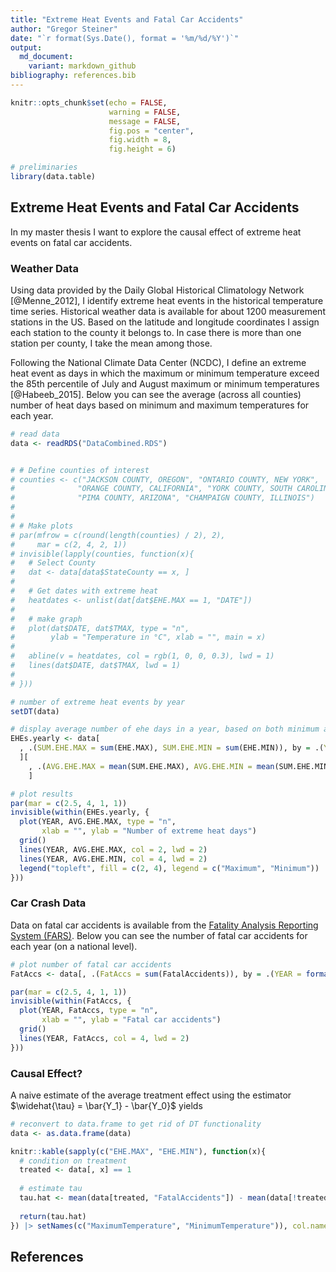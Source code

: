 ```yaml
---
title: "Extreme Heat Events and Fatal Car Accidents"
author: "Gregor Steiner"
date: "`r format(Sys.Date(), format = '%m/%d/%Y')`"
output:
  md_document:
    variant: markdown_github
bibliography: references.bib  
---
```


```r
knitr::opts_chunk$set(echo = FALSE,
                      warning = FALSE,
                      message = FALSE,
                      fig.pos = "center",
                      fig.width = 8,
                      fig.height = 6)
```




```r
# preliminaries
library(data.table)

```

## Extreme Heat Events and Fatal Car Accidents

In my master thesis I want to explore the causal effect of extreme heat events on fatal car accidents.

### Weather Data

Using data provided by the Daily Global Historical Climatology Network [@Menne_2012], I identify extreme heat events in the historical temperature time series. Historical weather data is available for about 1200 measurement stations in the US. Based on the latitude and longitude coordinates I assign each station to the county it belongs to. In case there is more than one station per county, I take the mean among those.

Following the National Climate Data Center (NCDC), I define an extreme heat event as days in which the maximum or minimum temperature exceed the 85th percentile of July and August maximum or minimum temperatures [@Habeeb_2015]. Below you can see the average (across all counties) number of heat days based on minimum and maximum temperatures for each year.


```r
# read data
data <- readRDS("DataCombined.RDS")


# # Define counties of interest
# counties <- c("JACKSON COUNTY, OREGON", "ONTARIO COUNTY, NEW YORK",
#              "ORANGE COUNTY, CALIFORNIA", "YORK COUNTY, SOUTH CAROLINA",
#              "PIMA COUNTY, ARIZONA", "CHAMPAIGN COUNTY, ILLINOIS")
# 
# 
# # Make plots
# par(mfrow = c(round(length(counties) / 2), 2),
#     mar = c(2, 4, 2, 1))
# invisible(lapply(counties, function(x){
#   # Select County
#   dat <- data[data$StateCounty == x, ]
#   
#   # Get dates with extreme heat
#   heatdates <- unlist(dat[dat$EHE.MAX == 1, "DATE"])
#   
#   # make graph
#   plot(dat$DATE, dat$TMAX, type = "n",
#        ylab = "Temperature in °C", xlab = "", main = x)
#   
#   abline(v = heatdates, col = rgb(1, 0, 0, 0.3), lwd = 1)
#   lines(dat$DATE, dat$TMAX, lwd = 1)
#   
# }))

```


```r
# number of extreme heat events by year
setDT(data)

# display average number of ehe days in a year, based on both minimum and maximum temperature
EHEs.yearly <- data[
  , .(SUM.EHE.MAX = sum(EHE.MAX), SUM.EHE.MIN = sum(EHE.MIN)), by = .(YEAR = format(DATE, "%Y"), StateCounty)
  ][
    , .(AVG.EHE.MAX = mean(SUM.EHE.MAX), AVG.EHE.MIN = mean(SUM.EHE.MIN)), by = .(YEAR)
    ]

# plot results
par(mar = c(2.5, 4, 1, 1))
invisible(within(EHEs.yearly, {
  plot(YEAR, AVG.EHE.MAX, type = "n",
       xlab = "", ylab = "Number of extreme heat days")
  grid()
  lines(YEAR, AVG.EHE.MAX, col = 2, lwd = 2)
  lines(YEAR, AVG.EHE.MIN, col = 4, lwd = 2)
  legend("topleft", fill = c(2, 4), legend = c("Maximum", "Minimum"))
}))

```


### Car Crash Data

Data on fatal car accidents is available from the [Fatality Analysis Reporting System (FARS)](https://www.nhtsa.gov/research-data/fatality-analysis-reporting-system-fars). Below you can see the number of fatal car accidents for each year (on a national level).

```r
# plot number of fatal car accidents
FatAccs <- data[, .(FatAccs = sum(FatalAccidents)), by = .(YEAR = format(DATE, "%Y"))]

par(mar = c(2.5, 4, 1, 1))
invisible(within(FatAccs, {
  plot(YEAR, FatAccs, type = "n",
       xlab = "", ylab = "Fatal car accidents")
  grid()
  lines(YEAR, FatAccs, col = 4, lwd = 2)
}))

```


### Causal Effect?

A naive estimate of the average treatment effect using the estimator $\widehat{\tau} = \bar{Y_1} - \bar{Y_0}$ yields 

```r
# reconvert to data.frame to get rid of DT functionality
data <- as.data.frame(data)

knitr::kable(sapply(c("EHE.MAX", "EHE.MIN"), function(x){
  # condition on treatment
  treated <- data[, x] == 1
  
  # estimate tau
  tau.hat <- mean(data[treated, "FatalAccidents"]) - mean(data[!treated, "FatalAccidents"])
  
  return(tau.hat)
}) |> setNames(c("MaximumTemperature", "MinimumTemperature")), col.names = latex2exp::TeX("$\\widehat{\\tau}$"))


```



## References



